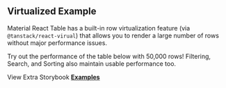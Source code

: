
<Head>
  <title>Material React Table Docs - Virtualized Example</title>
</Head>

## Virtualized Example

Material React Table has a built-in row virtualization feature (via `@tanstack/react-virual`) that allows you to render a large number of rows without major performance issues.

Try out the performance of the table below with 50,000 rows! Filtering, Search, and Sorting also maintain usable performance too.

<Example />

View Extra Storybook **[Examples](https://www.material-react-table.dev/?path=/story/features-virtualization--enable-row-virtualization)**
